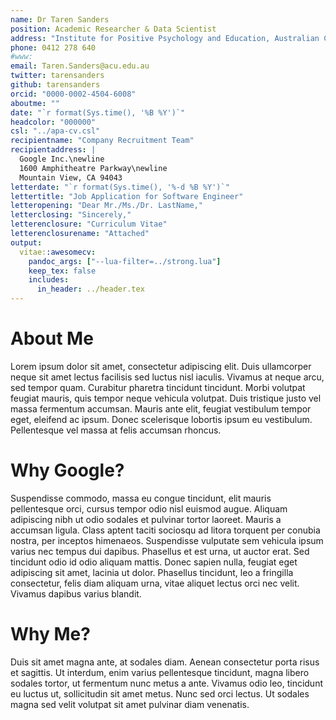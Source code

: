 ```yaml
---
name: Dr Taren Sanders
position: Academic Researcher & Data Scientist
address: "Institute for Positive Psychology and Education, Australian Catholic University"
phone: 0412 278 640
#www: 
email: Taren.Sanders@acu.edu.au
twitter: tarensanders
github: tarensanders
orcid: "0000-0002-4504-6008"
aboutme: ""
date: "`r format(Sys.time(), '%B %Y')`"
headcolor: "000000"
csl: "../apa-cv.csl"
recipientname: "Company Recruitment Team"
recipientaddress: |
  Google Inc.\newline
  1600 Amphitheatre Parkway\newline
  Mountain View, CA 94043
letterdate: "`r format(Sys.time(), '%-d %B %Y')`"
lettertitle: "Job Application for Software Engineer"
letteropening: "Dear Mr./Ms./Dr. LastName,"
letterclosing: "Sincerely,"
letterenclosure: "Curriculum Vitae"
letterenclosurename: "Attached"
output: 
  vitae::awesomecv:
    pandoc_args: ["--lua-filter=../strong.lua"] 
    keep_tex: false
    includes:
      in_header: ../header.tex
---
```




\makelettertitle

# About Me
Lorem ipsum dolor sit amet, consectetur adipiscing elit. Duis ullamcorper neque sit amet lectus facilisis sed luctus nisl iaculis. Vivamus at neque arcu, sed tempor quam. Curabitur pharetra tincidunt tincidunt. Morbi volutpat feugiat mauris, quis tempor neque vehicula volutpat. Duis tristique justo vel massa fermentum accumsan. Mauris ante elit, feugiat vestibulum tempor eget, eleifend ac ipsum. Donec scelerisque lobortis ipsum eu vestibulum. Pellentesque vel massa at felis accumsan rhoncus.

# Why Google?
Suspendisse commodo, massa eu congue tincidunt, elit mauris pellentesque orci, cursus tempor odio nisl euismod augue. Aliquam adipiscing nibh ut odio sodales et pulvinar tortor laoreet. Mauris a accumsan ligula. Class aptent taciti sociosqu ad litora torquent per conubia nostra, per inceptos himenaeos. Suspendisse vulputate sem vehicula ipsum varius nec tempus dui dapibus. Phasellus et est urna, ut auctor erat. Sed tincidunt odio id odio aliquam mattis. Donec sapien nulla, feugiat eget adipiscing sit amet, lacinia ut dolor. Phasellus tincidunt, leo a fringilla consectetur, felis diam aliquam urna, vitae aliquet lectus orci nec velit. Vivamus dapibus varius blandit.

# Why Me?
Duis sit amet magna ante, at sodales diam. Aenean consectetur porta risus et sagittis. Ut interdum, enim varius pellentesque tincidunt, magna libero sodales tortor, ut fermentum nunc metus a ante. Vivamus odio leo, tincidunt eu luctus ut, sollicitudin sit amet metus. Nunc sed orci lectus. Ut sodales magna sed velit volutpat sit amet pulvinar diam venenatis.

\makeletterclosing